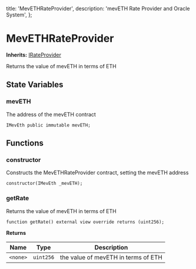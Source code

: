   title: 'MevETHRateProvider',
  description:
    'mevETH Rate Provider and Oracle System',
};


# MevETHRateProvider

**Inherits:**
[IRateProvider](#)

Returns the value of mevETH in terms of ETH

## State Variables

### mevETH

The address of the mevETH contract

```solidity
IMevEth public immutable mevETH;
```

## Functions

### constructor

Constructs the MevETHRateProvider contract, setting the mevETH address

```solidity
constructor(IMevEth _mevETH);
```

### getRate

Returns the value of mevETH in terms of ETH

```solidity
function getRate() external view override returns (uint256);
```

**Returns**

| Name     | Type      | Description                         |
| -------- | --------- | ----------------------------------- |
| `<none>` | `uint256` | the value of mevETH in terms of ETH |
